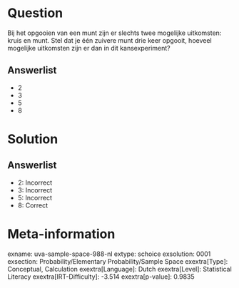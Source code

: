 Question
========

Bij het opgooien van een munt zijn er slechts twee mogelijke uitkomsten:
kruis en munt. Stel dat je één zuivere munt drie keer opgooit, hoeveel
mogelijke uitkomsten zijn er dan in dit kansexperiment?

Answerlist
----------

* 2
* 3
* 5
* 8

Solution
========

Answerlist
----------

* 2: Incorrect
* 3: Incorrect
* 5: Incorrect
* 8: Correct

Meta-information
================
exname: uva-sample-space-988-nl
extype: schoice
exsolution: 0001
exsection: Probability/Elementary Probability/Sample Space
exextra[Type]: Conceptual, Calculation
exextra[Language]: Dutch
exextra[Level]: Statistical Literacy
exextra[IRT-Difficulty]: -3.514
exextra[p-value]: 0.9835
